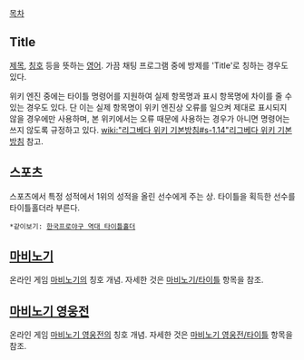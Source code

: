 [[목차]]
== Title ==
[[제목]], [[칭호]] 등을 뜻하는 [[영어]]. 가끔 채팅 프로그램 중에 방제를 'Title'로 칭하는 경우도 있다.

위키 엔진 중에는 타이틀 명령어를 지원하여 실제 항목명과 표시 항목명에 차이를 줄 수 있는 경우도 있다. 단 이는 실제 항목명이 위키 엔진상 오류를 일으켜 제대로 표시되지 않을 경우에만 사용하며, 본 위키에서는 오류 때문에 사용하는 경우가 아니면 {{{#title}}} 명령어는 쓰지 않도록 규정하고 있다. [[wiki:"리그베다 위키 기본방침#s-1.14"리그베다 위키 기본방침]] 참고.

== 스포츠 ==
스포츠에서 특정 성적에서 1위의 성적을 올린 선수에게 주는 상. 타이틀을 획득한 선수를 타이틀홀더라 부른다. 
 *같이보기: [[한국프로야구 역대 타이틀홀더]]

== [[마비노기]] ==
온라인 게임 [[마비노기]]의 칭호 개념. 자세한 것은 [[마비노기/타이틀]] 항목을 참조.

== [[마비노기 영웅전]] ==
온라인 게임 [[마비노기 영웅전]]의 칭호 개념. 자세한 것은 [[마비노기 영웅전/타이틀]] 항목을 참조.
